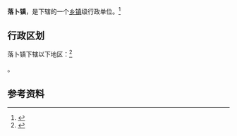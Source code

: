 {{中国乡级行政区|51/05/24/106/000}}

'''落卜镇'''，是{{PRC admin/fullname|51/05/24/106/000|3}}下辖的一个[[乡镇|乡镇]]级行政单位。<ref>{{PRC admin/ref sgc|{{PRC admin/parent|51/05/24/106/000}}}}</ref>

== 行政区划 ==

落卜镇下辖以下地区：<ref>{{PRC admin/ref sgc|51/05/24/106/000}}</ref>

{{PRC admin/children|51/05/24/106/000}}。

== 参考资料 ==

{{reflist}}

{{行政区划小作品}}
{{PRC admin/navcat|51/05/24/106/000}}